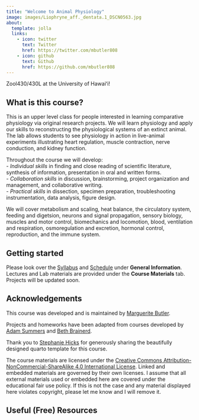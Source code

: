 ```yaml
---
title: "Welcome to Animal Physiology"
image: images/Liophryne_aff._dentata.1_DSCN0563.jpg
about:
  template: jolla
  links:
    - icon: twitter
      text: Twitter
      href: https://twitter.com/mbutler808
    - icon: github
      text: Github
      href: https://github.com/mbutler808
---
```


Zool430/430L at the University of Hawaiʻi!

## What is this course?

This is an upper level class for people interested in learning comparative physiology  via original research projects.  We will learn physiology and apply our skills to reconstructing the physiological systems of an extinct animal. 
The lab allows students to see physiology in action in live-animal experiments illustrating heart regulation, muscle contraction, nerve conduction, and kidney function.

Throughout the course we will develop:  
-  _Individual skills_ in finding and close reading of scientific literature, synthesis of information, presentation in oral and written forms.  
-  _Collaboration skills_ in discussion, brainstorming, project organization and management, and collaborative writing.   
-  _Practical skills_ in dissection, specimen preparation, troubleshooting instrumentation, data analysis, figure design.

We will cover metabolism and scaling, heat balance, the circulatory system, feeding and digetsion, neurons and signal propagation, sensory biology, muscles and motor control, biomechanics and locomotion, blood, ventilation and respiration, osmoregulation and excretion, hormonal control, reproduction, and the immune system. 


## Getting started

Please look over the [Syllabus](syllabus.qmd) and [Schedule](schedule.qmd) under **General Information**. Lectures and Lab materials are provided under the __Course Materials__ tab. Projects will be updated soon.  

## Acknowledgements

This course was developed and is maintained by [Marguerite Butler](https://butlerlab.org).

Projects and homeworks have been adapted from courses developed by [Adam Summers](https://www.adamsummers.org) and [Beth Brainerd](http://elizabeth-brainerd.squarespace.com).

Thank you to [Stephanie Hicks](https://www.stephaniehicks.com) for generously sharing the beautifully designed quarto template for this course.

The course materials are licensed under the [Creative Commons Attribution-NonCommercial-ShareAlike 4.0 International License](https://creativecommons.org/licenses/by-nc-sa/4.0/). Linked and embedded materials are governed by their own licenses. I assume that all external materials used or embedded here are covered under the educational fair use policy. If this is not the case and any material displayed here violates copyright, please let me know and I will remove it.

## Useful (Free) Resources
